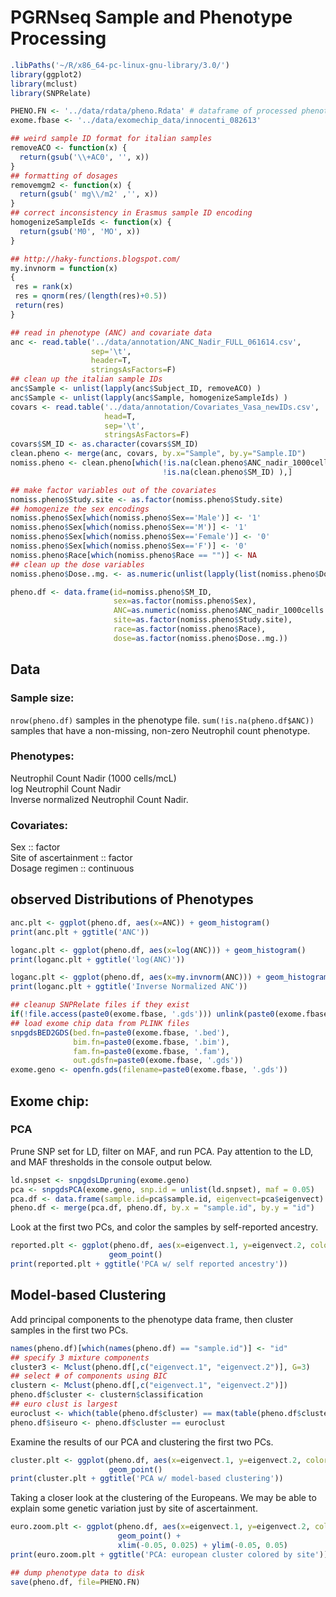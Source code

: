 # PGRNseq Sample and Phenotype Processing

```r
.libPaths('~/R/x86_64-pc-linux-gnu-library/3.0/')
library(ggplot2)
library(mclust)
library(SNPRelate)
```

```r
PHENO.FN <- '../data/rdata/pheno.Rdata' # dataframe of processed phenotype data
exome.fbase <- '../data/exomechip_data/innocenti_082613'
```

```r
## weird sample ID format for italian samples
removeACO <- function(x) {
  return(gsub('\\+AC0', '', x))
}
## formatting of dosages
removemgm2 <- function(x) {
  return(gsub(' mg\\/m2' ,'', x))
}
## correct inconsistency in Erasmus sample ID encoding
homogenizeSampleIds <- function(x) {
  return(gsub('M0', 'MO', x))
}

## http://haky-functions.blogspot.com/
my.invnorm = function(x)
{
 res = rank(x)
 res = qnorm(res/(length(res)+0.5))
 return(res)
}

```

```r
## read in phenotype (ANC) and covariate data
anc <- read.table('../data/annotation/ANC_Nadir_FULL_061614.csv',
                  sep='\t',
                  header=T,
                  stringsAsFactors=F)
## clean up the italian sample IDs
anc$Sample <- unlist(lapply(anc$Subject_ID, removeACO) )
anc$Sample <- unlist(lapply(anc$Sample, homogenizeSampleIds) )
covars <- read.table('../data/annotation/Covariates_Vasa_newIDs.csv',
                     head=T,
                     sep='\t',
                     stringsAsFactors=F)
covars$SM_ID <- as.character(covars$SM_ID)
clean.pheno <- merge(anc, covars, by.x="Sample", by.y="Sample.ID")
nomiss.pheno <- clean.pheno[which(!is.na(clean.pheno$ANC_nadir_1000cells.per.mcL) &
                                  !is.na(clean.pheno$SM_ID) ),]

## make factor variables out of the covariates
nomiss.pheno$Study.site <- as.factor(nomiss.pheno$Study.site)
## homogenize the sex encodings
nomiss.pheno$Sex[which(nomiss.pheno$Sex=='Male')] <- '1'
nomiss.pheno$Sex[which(nomiss.pheno$Sex=='M')] <- '1'
nomiss.pheno$Sex[which(nomiss.pheno$Sex=='Female')] <- '0'
nomiss.pheno$Sex[which(nomiss.pheno$Sex=='F')] <- '0'
nomiss.pheno$Race[which(nomiss.pheno$Race == "")] <- NA
## clean up the dose variables
nomiss.pheno$Dose..mg. <- as.numeric(unlist(lapply(list(nomiss.pheno$Dose..mg.), removemgm2)))
```


```r
pheno.df <- data.frame(id=nomiss.pheno$SM_ID,
                       sex=as.factor(nomiss.pheno$Sex),
                       ANC=as.numeric(nomiss.pheno$ANC_nadir_1000cells.per.mcL),
                       site=as.factor(nomiss.pheno$Study.site),
                       race=as.factor(nomiss.pheno$Race),
                       dose=as.factor(nomiss.pheno$Dose..mg.))
```

## Data ##
### Sample size: ###
`nrow(pheno.df)` samples in the phenotype file. `sum(!is.na(pheno.df$ANC))` samples that have a non-missing, non-zero Neutrophil count phenotype.

### Phenotypes: ###
Neutrophil Count Nadir (1000 cells/mcL)  
log Neutrophil Count Nadir  
Inverse normalized Neutrophil Count Nadir.  

### Covariates: ###
Sex :: factor  
Site of ascertainment :: factor  
Dosage regimen :: continuous  

## observed Distributions of Phenotypes
```r
anc.plt <- ggplot(pheno.df, aes(x=ANC)) + geom_histogram()
print(anc.plt + ggtitle('ANC'))
```

```r
loganc.plt <- ggplot(pheno.df, aes(x=log(ANC))) + geom_histogram()
print(loganc.plt + ggtitle('log(ANC)'))
```

```r
loganc.plt <- ggplot(pheno.df, aes(x=my.invnorm(ANC))) + geom_histogram()
print(loganc.plt + ggtitle('Inverse Normalized ANC'))
```

```r
## cleanup SNPRelate files if they exist
if(!file.access(paste0(exome.fbase, '.gds'))) unlink(paste0(exome.fbase, '.gds'))
## load exome chip data from PLINK files
snpgdsBED2GDS(bed.fn=paste0(exome.fbase, '.bed'),
              bim.fn=paste0(exome.fbase, '.bim'),
              fam.fn=paste0(exome.fbase, '.fam'),
              out.gdsfn=paste0(exome.fbase, '.gds'))
exome.geno <- openfn.gds(filename=paste0(exome.fbase, '.gds'))
```

## Exome chip:
### PCA
Prune SNP set for LD, filter on MAF, and run PCA. Pay attention to the LD, and MAF thresholds in the console output below.
```r
ld.snpset <- snpgdsLDpruning(exome.geno)
pca <- snpgdsPCA(exome.geno, snp.id = unlist(ld.snpset), maf = 0.05)
pca.df <- data.frame(sample.id=pca$sample.id, eigenvect=pca$eigenvect)
pheno.df <- merge(pca.df, pheno.df, by.x = "sample.id", by.y = "id")
```

Look at the first two PCs, and color the samples by self-reported ancestry.
```r
reported.plt <- ggplot(pheno.df, aes(x=eigenvect.1, y=eigenvect.2, color=factor(race))) +
                      geom_point()
print(reported.plt + ggtitle('PCA w/ self reported ancestry'))
```

## Model-based Clustering
Add principal components to the phenotype data frame, then cluster samples in the first two PCs.
```r
names(pheno.df)[which(names(pheno.df) == "sample.id")] <- "id"
## specify 3 mixture components
cluster3 <- Mclust(pheno.df[,c("eigenvect.1", "eigenvect.2")], G=3)
## select # of components using BIC
clustern <- Mclust(pheno.df[,c("eigenvect.1", "eigenvect.2")])
pheno.df$cluster <- clustern$classification
## euro clust is largest
euroclust <- which(table(pheno.df$cluster) == max(table(pheno.df$cluster))) 
pheno.df$iseuro <- pheno.df$cluster == euroclust 
```

Examine the results of our PCA and clustering the first two PCs.
```r
cluster.plt <- ggplot(pheno.df, aes(x=eigenvect.1, y=eigenvect.2, color=factor(cluster))) +
                      geom_point()
print(cluster.plt + ggtitle('PCA w/ model-based clustering'))
```

Taking a closer look at the clustering of the Europeans. We may be able to explain some genetic variation just by site of ascertainment.
```r
euro.zoom.plt <- ggplot(pheno.df, aes(x=eigenvect.1, y=eigenvect.2, color=factor(site))) +
                        geom_point() +
                        xlim(-0.05, 0.025) + ylim(-0.05, 0.05)
print(euro.zoom.plt + ggtitle('PCA: european cluster colored by site'))
```

```r
## dump phenotype data to disk
save(pheno.df, file=PHENO.FN)
```
